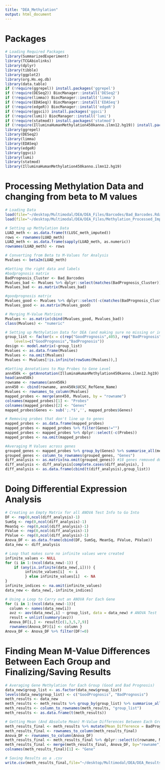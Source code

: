 ```yaml
---
title: "DEA_Methylation"
output: html_document
---
```


# Packages

```r
# Loading Required Packages
library(SummarizedExperiment)
library(TCGAbiolinks)
library(dplyr)
library(tibble)
library(ggplot2)
library(org.Hs.eg.db)
library(data.table)
if (!require(ggrepel)) install.packages('ggrepel')
if (!require(DESeq2)) BiocManager::install('DESeq2')
if (!require(limma)) BiocManager::install('limma')
if (!require(EDASeq)) BiocManager::install('EDASeq')
if (!require(edgeR)) BiocManager::install('edgeR')
if (!require(ggsci)) install.packages('ggsci')
if (!require(lumi)) BiocManager::install('lumi')
if (!require(statmod)) install.packages('statmod')
if (!require(IlluminaHumanMethylation450kanno.ilmn12.hg19)) install.packages('IlluminaHumanMethylation450kanno.ilmn12.hg19')
library(ggrepel)
library(DESeq2)
library(limma)
library(EDASeq)
library(edgeR)
library(ggsci)
library(lumi)
library(statmod)
library(IlluminaHumanMethylation450kanno.ilmn12.hg19)
```

# Processing Methylation Data and changing from beta to M values

```r
# Loading Data
load(file="~/desktop/Multimodal/DEA/DEA_Files/Barcodes/Bad_Barcodes.Rdata")
load(file="~/desktop/Multimodal/DEA/DEA_Files/Methylation_Processed_Imputed.Rdata") # This file is preprocessed methylation data, but taken right after the missing data imputation step in the 'All_Modality_Comparison.R' script

# Setting up Methylation Data
LUAD_meth <- as.data.frame(t(LUSC_meth_imputed))
rows <- rownames(LUAD_meth)
LUAD_meth <- as.data.frame(sapply(LUAD_meth, as.numeric))
rownames(LUAD_meth) <- rows

# Converting from Beta to M-Values for Analysis
Mvalues <- beta2m(LUAD_meth)

#Getting the right data and labels
#badprognosis matrix
BadPrognosis_Cluster <- Bad_Barcodes
Mvalues_bad <- Mvalues %>% dplyr::select(matches(BadPrognosis_Cluster))
Mvalues_bad <- as.matrix(Mvalues_bad)

#goodprognosis matrix
Mvalues_good <- Mvalues %>% dplyr::select(-c(matches(BadPrognosis_Cluster)))
Mvalues_good <- as.matrix(Mvalues_good)

# Merging M-Value Matrices
Mvalues <- as.matrix(cbind(Mvalues_good, Mvalues_bad))
class(Mvalues) <- "numeric"

# Setting up Methylation Data for DEA (and making sure no missing or infinite values)
group_list <- factor(x = c(rep("GoodPrognosis",405), rep("BadPrognosis",327)),
    levels=c("GoodPrognosis","BadPrognosis"))
design <- model.matrix(~group_list)
Mvalues <- as.data.frame(Mvalues)
Mvalues <- na.omit(Mvalues)
Mvalues <- Mvalues[!is.infinite(rowSums(Mvalues)),]

#Getting Annotations to Map Probes to Gene Level
ann450k <- getAnnotation(IlluminaHumanMethylation450kanno.ilmn12.hg19)
head(ann450k)
rowname <- rownames(ann450k)
ann450 <- cbind(rowname, ann450k$UCSC_RefGene_Name)
Mvalues <- rownames_to_column(Mvalues)
mapped_probes <- merge(ann450, Mvalues, by = "rowname")
colnames(mapped_probes)[1] <- "Probes"
colnames(mapped_probes)[2] <- "Genes"
mapped_probes$Genes <- sub(';.*$','', mapped_probes$Genes)

# Removing probes that don't line up to genes
mapped_probes <- as.data.frame(mapped_probes)
mapped_probes <- mapped_probes %>% filter(Genes!="")
mapped_probes <- mapped_probes %>% dplyr::select(-c(Probes))
mapped_probes <- na.omit(mapped_probes)

#Averaging M Values across genes
grouped_genes <- mapped_probes %>% group_by(Genes) %>% summarise_all(mean)
grouped_genes <- column_to_rownames(grouped_genes, "Genes")
diff_analysis <- as.matrix(na.omit(grouped_genes)) #18 genes removed due to missing values
diff_analysis <- diff_analysis[complete.cases(diff_analysis), ]
diff_analysis <- as.data.frame(cbind(t(diff_analysis),group_list))
```

# Doing Differential Expression Analysis

```r
# Creating an Empty Matrix for all ANOVA Test Info to Go Into
DF <- rep(0,ncol(diff_analysis)-1)
SumSq <- rep(0,ncol(diff_analysis)-1)
MeanSq <- rep(0,ncol(diff_analysis)-1)
FValue <- rep(0,ncol(diff_analysis)-1)
PValue <- rep(0,ncol(diff_analysis)-1)
Anova_DF <- as.data.frame(cbind(DF, SumSq, MeanSq, FValue, PValue))
data_new <- diff_analysis

# Loop that makes sure no infinite values were created
infinite_values <- NULL
for (i in 1:(ncol(data_new)-1)) {
    if (any(is.infinite(data_new[,i]))) {
         infinite_values[i]  <- i 
         } else infinite_values[i]  <- NA
}
infinite_indices <- na.omit(infinite_values)
data_new <- data_new[,-infinite_indices]

# Using a Loop to Carry out an ANOVA For Each Gene
for (i in 1:(ncol(data_new)-1)){
  column <- names(data_new[i])
  avz <- aov(data_new[,i] ~ group_list, data = data_new) # ANOVA Test
  result = unlist(summary(avz))
  Anova_DF[i,] <- result[c(1,3,5,7,9)]
  rownames(Anova_DF)[i] <- column }
Anova_DF <- Anova_DF %>% filter(DF!=0)
```

# Finding Mean M-Value Differences Between Each Group and Finalizing/Saving Results

```r
# Averaging Gene Methylation for Each Group (Good and Bad Prognosis)
data_new$group_list <- as.factor(data_new$group_list)
levels(data_new$group_list) <- c("GoodPrognosis", "BadPrognosis")
meth_results <- data_new
meth_results <- meth_results %>% group_by(group_list) %>% summarise_all(mean)
meth_results <- column_to_rownames(meth_results, "group_list")
meth_results <- as.data.frame(t(meth_results))

# Getting Mean (And Absolute Mean) M-Value Differences Between Each Group
meth_results_final <- meth_results %>% mutate(Mean_Difference = BadPrognosis-GoodPrognosis, abs_difference = abs(BadPrognosis-GoodPrognosis))
meth_results_final <- rownames_to_column(meth_results_final)
Anova_DF <- rownames_to_column(Anova_DF)
meth_results_final <- meth_results_final %>% dplyr::select(c(rowname, Mean_Difference))
meth_results_final <- merge(meth_results_final, Anova_DF, by="rowname")
colnames(meth_results_final)[1] <- "Gene"

# Saving Results as a .csv
write.csv(meth_results_final,file="~/desktop/Multimodal/DEA/DEA_Results/Methylation_Results.csv")
```
